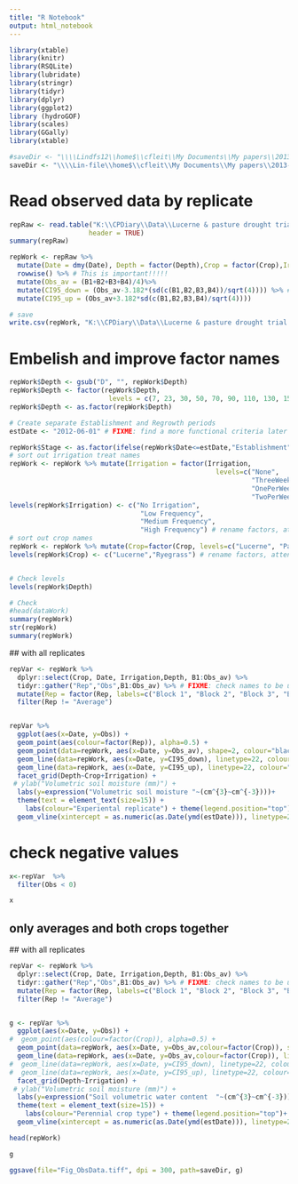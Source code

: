 ```yaml
---
title: "R Notebook"
output: html_notebook
---
```


```r
library(xtable)
library(knitr)
library(RSQLite)
library(lubridate)
library(stringr)
library(tidyr)
library(dplyr)
library(ggplot2)
library (hydroGOF)
library(scales)
library(GGally)
library(xtable)

#saveDir <- "\\\\Lindfs12\\home$\\cfleit\\My Documents\\My papers\\2013-LucernePasture\\kl\\submitted\\round_1" # for graphs
saveDir <- "\\\\Lin-file\\home$\\cfleit\\My Documents\\My papers\\2013-LucernePasture\\kl\\submitted\\round_6"
```

# Read observed data by replicate

```r
repRaw <- read.table("K:\\CPDiary\\Data\\Lucerne & pasture drought trial 2011-2012\\ModelFitting\\LP_SW_Replicate.txt", 
                    header = TRUE)
summary(repRaw)
```

```r
repWork <- repRaw %>%
  mutate(Date = dmy(Date), Depth = factor(Depth),Crop = factor(Crop),Irrigation = factor(Irrigation))%>%
  rowwise() %>% # This is important!!!!!
  mutate(Obs_av = (B1+B2+B3+B4)/4)%>%
  mutate(CI95_down = (Obs_av-3.182*(sd(c(B1,B2,B3,B4))/sqrt(4)))) %>% # FIXME: check with Esther how to
  mutate(CI95_up = (Obs_av+3.182*sd(c(B1,B2,B3,B4)/sqrt(4)))) 

# save
write.csv(repWork, "K:\\CPDiary\\Data\\Lucerne & pasture drought trial 2011-2012\\ModelFitting\\worked_observed_data.csv",row.names=FALSE)

```

# Embelish and improve factor names

```r
repWork$Depth <- gsub("D", "", repWork$Depth)
repWork$Depth <- factor(repWork$Depth, 
                         levels = c(7, 23, 30, 50, 70, 90, 110, 130, 150))
repWork$Depth <- as.factor(repWork$Depth)

# Create separate Establishment and Regrowth periods
estDate <- "2012-06-01" # FIXME: find a more functional criteria later

repWork$Stage <- as.factor(ifelse(repWork$Date<=estDate,"Establishment","Regrowth"))
# sort out irrigation treat names
repWork <- repWork %>% mutate(Irrigation = factor(Irrigation, 
                                                    levels=c("None", 
                                                             "ThreeWeekly",
                                                             "OnePerWeek",
                                                             "TwoPerWeek"))) # re-order factors
levels(repWork$Irrigation) <- c("No Irrigation",
                                 "Low Frequency",
                                 "Medium Frequency", 
                                 "High Frequency") # rename factors, attention to match!
# sort out crop names
repWork <- repWork %>% mutate(Crop=factor(Crop, levels=c("Lucerne", "Pasture"))) # re-order factors
levels(repWork$Crop) <- c("Lucerne","Ryegrass") # rename factors, attention to match!


# Check levels
levels(repWork$Depth)

# Check
#head(dataWork)
summary(repWork)
str(repWork)
summary(repWork)
```

 ## with all replicates
```r
repVar <- repWork %>%
  dplyr::select(Crop, Date, Irrigation,Depth, B1:Obs_av) %>%
  tidyr::gather("Rep","Obs",B1:Obs_av) %>% # FIXME: check names to be used in raw data
  mutate(Rep = factor(Rep, labels=c("Block 1", "Block 2", "Block 3", "Block 4", "Average"))) %>%
  filter(Rep != "Average") 


repVar %>% 
  ggplot(aes(x=Date, y=Obs)) +
  geom_point(aes(colour=factor(Rep)), alpha=0.5) +
  geom_point(data=repWork, aes(x=Date, y=Obs_av), shape=2, colour="black") +
  geom_line(data=repWork, aes(x=Date, y=CI95_down), linetype=22, colour="darkgrey") +
  geom_line(data=repWork, aes(x=Date, y=CI95_up), linetype=22, colour="darkgrey") +
  facet_grid(Depth~Crop+Irrigation) + 
 # ylab("Volumetric soil moisture (mm)") +
  labs(y=expression("Volumetric soil moisture "~(cm^{3}~cm^{-3})))+
  theme(text = element_text(size=15)) +
    labs(colour="Experiental replicate") + theme(legend.position="top")+
  geom_vline(xintercept = as.numeric(as.Date(ymd(estDate))), linetype=2) 
```

# check negative values

```r
x<-repVar  %>%
  filter(Obs < 0)

x
```

## only averages and both crops together

 ## with all replicates
```r
repVar <- repWork %>%
  dplyr::select(Crop, Date, Irrigation,Depth, B1:Obs_av) %>%
  tidyr::gather("Rep","Obs",B1:Obs_av) %>% # FIXME: check names to be used in raw data
  mutate(Rep = factor(Rep, labels=c("Block 1", "Block 2", "Block 3", "Block 4", "Average"))) %>%
  filter(Rep != "Average") 


g <- repVar %>% 
  ggplot(aes(x=Date, y=Obs)) +
#  geom_point(aes(colour=factor(Crop)), alpha=0.5) +
  geom_point(data=repWork, aes(x=Date, y=Obs_av,colour=factor(Crop)), shape=1, size=1.5) +
  geom_line(data=repWork, aes(x=Date, y=Obs_av,colour=factor(Crop)), linetype=2) +
#  geom_line(data=repWork, aes(x=Date, y=CI95_down), linetype=22, colour="darkgrey") +
#  geom_line(data=repWork, aes(x=Date, y=CI95_up), linetype=22, colour="darkgrey") +
  facet_grid(Depth~Irrigation) + 
 # ylab("Volumetric soil moisture (mm)") +
  labs(y=expression("Soil volumetric water content  "~(cm^{3}~cm^{-3})))+
  theme(text = element_text(size=15)) +
    labs(colour="Perennial crop type") + theme(legend.position="top")+
  geom_vline(xintercept = as.numeric(as.Date(ymd(estDate))), linetype=2) 

head(repWork)

g

ggsave(file="Fig_ObsData.tiff", dpi = 300, path=saveDir, g)

```


